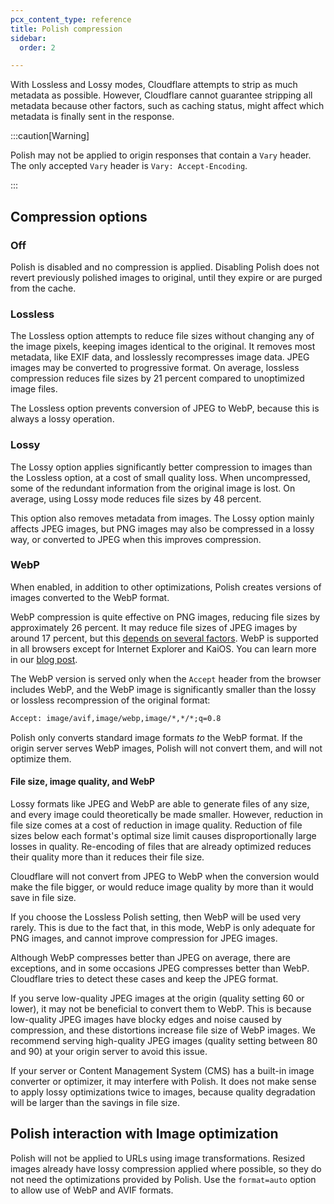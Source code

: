 ```yaml
---
pcx_content_type: reference
title: Polish compression
sidebar:
  order: 2

---
```


With Lossless and Lossy modes, Cloudflare attempts to strip as much metadata as possible. However, Cloudflare cannot guarantee stripping all metadata because other factors, such as caching status, might affect which metadata is finally sent in the response.

:::caution[Warning]


Polish may not be applied to origin responses that contain a `Vary` header. The only accepted `Vary` header is `Vary: Accept-Encoding`.


:::

## Compression options

### Off

Polish is disabled and no compression is applied. Disabling Polish does not revert previously polished images to original, until they expire or are purged from the cache.

### Lossless

The Lossless option attempts to reduce file sizes without changing any of the image pixels, keeping images identical to the original. It removes most metadata, like EXIF data, and losslessly recompresses image data. JPEG images may be converted to progressive format. On average, lossless compression reduces file sizes by 21 percent compared to unoptimized image files.

The Lossless option prevents conversion of JPEG to WebP, because this is always a lossy operation.

### Lossy

The Lossy option applies significantly better compression to images than the Lossless option, at a cost of small quality loss. When uncompressed, some of the redundant information from the original image is lost. On average, using Lossy mode reduces file sizes by 48 percent.

This option also removes metadata from images. The Lossy option mainly affects JPEG images, but PNG images may also be compressed in a lossy way, or converted to JPEG when this improves compression.

### WebP

When enabled, in addition to other optimizations, Polish creates versions of images converted to the WebP format.

WebP compression is quite effective on PNG images, reducing file sizes by approximately 26 percent.
It may reduce file sizes of JPEG images by around 17 percent, but this [depends on several factors](/images/polish/no-webp/).
WebP is supported in all browsers except for Internet Explorer and KaiOS. You can learn more in our [blog post](https://blog.cloudflare.com/a-very-webp-new-year-from-cloudflare/).

The WebP version is served only when the `Accept` header from the browser includes WebP, and the WebP image is significantly smaller than the lossy or lossless recompression of the original format:

```txt
Accept: image/avif,image/webp,image/*,*/*;q=0.8
```

Polish only converts standard image formats <em>to</em> the WebP format. If the origin server serves WebP images, Polish will not convert them, and will not optimize them.

#### File size, image quality, and WebP

Lossy formats like JPEG and WebP are able to generate files of any size, and every image could theoretically be made smaller. However, reduction in file size comes at a cost of reduction in image quality. Reduction of file sizes below each format's optimal size limit causes disproportionally large losses in quality. Re-encoding of files that are already optimized reduces their quality more than it reduces their file size.

Cloudflare will not convert from JPEG to WebP when the conversion would make the file bigger, or would reduce image quality by more than it would save in file size.

If you choose the Lossless Polish setting, then WebP will be used very rarely. This is due to the fact that, in this mode, WebP is only adequate for PNG images, and cannot improve compression for JPEG images.

Although WebP compresses better than JPEG on average, there are exceptions, and in some occasions JPEG compresses better than WebP. Cloudflare tries to detect these cases and keep the JPEG format.

If you serve low-quality JPEG images at the origin (quality setting 60 or lower), it may not be beneficial to convert them to WebP. This is because low-quality JPEG images have blocky edges and noise caused by compression, and these distortions increase file size of WebP images. We recommend serving high-quality JPEG images (quality setting between 80 and 90) at your origin server to avoid this issue.

If your server or Content Management System (CMS) has a built-in image converter or optimizer, it may interfere with Polish. It does not make sense to apply lossy optimizations twice to images, because quality degradation will be larger than the savings in file size.

## Polish interaction with Image optimization

Polish will not be applied to URLs using image transformations. Resized images already have lossy compression applied where possible, so they do not need the optimizations provided by Polish. Use the `format=auto` option to allow use of WebP and AVIF formats.
